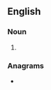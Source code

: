 {{also|algerians}}
==English==

===Noun===
{{head|en|noun form}}

# {{plural of|Algerian|lang=en}}

===Anagrams===
* {{anagrams|en|a=aaegilnrs|Glaserian}}